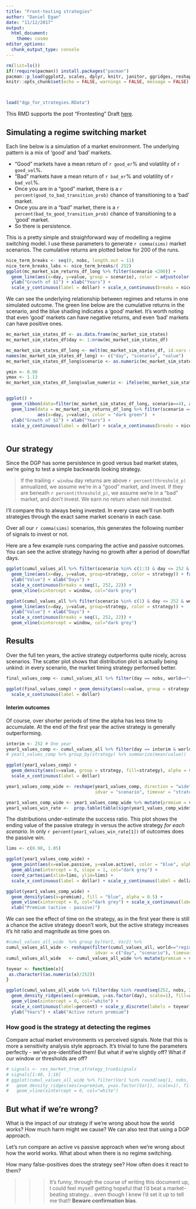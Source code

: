 ```yaml
---
title: "Front-testing strategies"
author: "Daniel Egan"
date: "11/12/2017"
output: 
  html_document: 
    theme: cosmo
editor_options: 
  chunk_output_type: console
---
```


```r
rm(list=ls())
if(!require(pacman)) install.packages("pacman")
pacman::p_load(ggplot2, scales, dplyr, knitr, janitor, ggridges, reshape)
knitr::opts_chunk$set(echo = FALSE, warnings = FALSE, message = FALSE)



load("dgp_for_strategies.RData")
```

This RMD supports the post "Frontesting"
Draft [here](https://docs.google.com/document/d/1NykeONtH70vBF2z6c5LGIVbHAw-iPqx_7ghWGVcmvj8/edit#). 


## Simulating a regime switching market
Each line below is a simulation of a market environment. The underlying pattern is a mix of 'good' and 'bad' markets. 

- "Good" markets have a mean return of `r good_er`% and volatility of `r good_vol`%. 
- "Bad" markets have a mean return of `r bad_er`% and volatility of `r bad_vol`%. 
- Once you are in a "good" market, there is a `r percent(good_to_bad_transition_prob)` chance of transitioning to a 'bad' market. 
- Once you are in a "bad" market, there is a `r percent(bad_to_good_transition_prob)` chance of transitioning to a 'good' market. 
- So there is persistence. 

This is a pretty simple and straighforward way of modelling a regime switching model. I use these parameters to generate `r comma(sims)` market scenarios. The cumulative returns are plotted below for 200 of the runs. 


```r
nice_term_breaks <- seq(0, nobs, length.out = 11)
nice_term_breaks_labs <- nice_term_breaks/( 252)
ggplot(mc_market_sim_returns_df_long %>% filter(scenario <200)) + 
  geom_line(aes(x=day, y=value, group = scenario), color = adjustcolor("dark green",alpha.f = 0.2 ))  + 
  ylab("Growth of $1") + xlab("Years") + 
  scale_y_continuous(label = dollar) + scale_x_continuous(breaks = nice_term_breaks, labels = nice_term_breaks_labs )
```

We can see the underlying relationship between regimes and returns in one simulated outcome. The green line below are the cumulative returns in the scenario, and the blue shading indicates a 'good' market. It's worth noting that even 'good' markets can have negative returns, and even 'bad' markets can have positive ones. 
```r

mc_market_sim_states_df <- as.data.frame(mc_market_sim_states)
mc_market_sim_states_df$day <- 1:nrow(mc_market_sim_states_df)

mc_market_sim_states_df_long <- melt(mc_market_sim_states_df, id.vars = "day")
names(mc_market_sim_states_df_long) <- c("day", "scenario", "value")
mc_market_sim_states_df_long$scenario <- as.numeric(mc_market_sim_states_df_long$scenario)

ymin <- 0.98
ymax <- 1.13
mc_market_sim_states_df_long$value_numeric <- ifelse(mc_market_sim_states_df_long$value == "good", ymax, ymin)


ggplot() +
  geom_ribbon(data=filter(mc_market_sim_states_df_long, scenario==4), aes(x=day, ymin = ymin, ymax=value_numeric), fill=adjustcolor("blue", 0.3), size = 0.2) + 
  geom_line(data = mc_market_sim_returns_df_long %>% filter(scenario ==4), 
            aes(x=day, y=value), color = "dark green")  + 
  ylab("Growth of $1") + xlab("Years") + 
  scale_y_continuous(label = dollar) + scale_x_continuous(breaks = nice_term_breaks, labels = nice_term_breaks_labs ) + theme_minimal() + theme(legend.position = c(0,0))



```

## Our strategy

Since the DGP has some persistence in good versus bad market states, we're going to test a simple backwards looking strategy. 

> If the trailing `r window` day returns are above `r percent(threshold_p)` annualized, we assume we're in a "good" market, and invest. If they are beneath `r percent(threshold_p)`, we assume we're in a "bad" market, and don't invest. We earn no return when not invested. 

I'll compare this to always being invested. In every case we'll run both strategies through the exact same market scenario in each case.

Over all our `r comma(sims)` scenarios, this generates the following number of signals to invest or not. 

Here are a few example runs comparing the active and passive outcomes. You can see the active strategy having no growth after a period of down/flat days.  

```r
ggplot(cumul_values_all %>% filter(scenario %in% c(1:3) & day <= 252 & world=="regime")) + 
  geom_line(aes(x=day, y=value, group=strategy, color = strategy)) + facet_grid(scenario ~ .) + 
  ylab("Value") + xlab("Days") + 
  scale_x_continuous(breaks = seq(1, 252, 22)) + 
  geom_vline(xintercept = window, col="dark grey")

ggplot(cumul_values_all %>% filter(scenario %in% c(1) & day <= 252 & world =="regime")) + 
  geom_line(aes(x=day, y=value, group=strategy, color = strategy)) + 
  ylab("Value") + xlab("Days") + 
  scale_x_continuous(breaks = seq(1, 252, 22)) + 
  geom_vline(xintercept = window, col="dark grey")
```

## Results
Over the full ten years, the active strategy outperforms quite nicely, across scenarios. The scatter plot shows that distribution plot is actually being unkind: in every scenario, the market timing strategy performed better. 

```r
final_values_comp <- cumul_values_all %>% filter(day == nobs, world=="regime")

ggplot(final_values_comp) + geom_density(aes(x=value, group = strategy, fill=strategy),color=NA, alpha = 0.5) + 
  scale_x_continuous(label = dollar) 

```

#### Interim outcomes
Of course, over shorter periods of time the alpha has less time to accumulate. At the end of the first year the active strategy is generally outperforming. 

```r
interim <- 252 # One year
year1_values_comp <- cumul_values_all %>% filter(day == interim & world == "regime")
# year1_values_comp %>% group_by(strategy) %>% summarize(mean(value))

ggplot(year1_values_comp) + 
  geom_density(aes(x=value, group = strategy, fill=strategy), alpha = 0.5, color=NA) + 
  scale_x_continuous(label = dollar)

year1_values_comp_wide <- reshape(year1_values_comp, direction = "wide", 
                                  idvar = "scenario", timevar = "strategy" )

year1_values_comp_wide <- year1_values_comp_wide %>% mutate(premium = value.active - value.passive) 
year1_values_win_rate <-  prop.table(table(sign(year1_values_comp_wide$premium)))
```

The distributions under-estimate the success ratio. This plot shows the ending value of the passive strategy in versus the active strategy _for each scenario_. In only `r percent(year1_values_win_rate[1])` of outcomes does the passive win.

```r
lims <- c(0.98, 1.05)

ggplot(year1_values_comp_wide) + 
  geom_point(aes(x=value.passive, y=value.active), color = "blue", alpha = 0.2, color = "blue") + 
  geom_abline(intercept = 0, slope = 1, col="dark grey") + 
  coord_cartesian(xlim=lims, ylim=lims) + 
  scale_x_continuous(label = dollar) + scale_y_continuous(label = dollar)

ggplot(year1_values_comp_wide) + 
  geom_density(aes(x=premium), fill = "blue", alpha = 0.5) + 
  geom_vline(xintercept = 0, col="dark grey") + scale_x_continuous(label = percent) + 
  xlab("Premium (active - passive)")
```

We can see the effect of time on the strategy, as in the first year there is still a chance the active strategy doesn't work, but the active strategy increases it's hit ratio and magnitude as time goes on. 


```r
#cumul_values_all_wide  %>% group_by(Var1, Var2) %>%
cumul_values_all_wide <- reshape(filter(cumul_values_all, world=="regime"), direction = "wide", 
                                  idvar = c("day", "scenario"), timevar = "strategy" )
cumul_values_all_wide   <- cumul_values_all_wide %>% mutate(premium = value.active - value.passive) 

toyear <- function(x){
 as.character((as.numeric(x)/252))
}

ggplot(cumul_values_all_wide %>% filter(day %in% round(seq(252, nobs, 252)))) +
  geom_density_ridges(aes(x=premium, y=as.factor(day), scale=1), fill=adjustcolor("dark blue", alpha.f = 0.6), color=NA) + 
  geom_vline(xintercept = 0, col="white") + 
  scale_x_continuous(label=percent) + scale_y_discrete(labels = toyear) + 
  ylab("Years") + xlab("Active return premium")

```

### How good is the strategy at detecting the regimes
Compare actual market environments vs perceived signals. Note that this is more a sensitivity analysis style approach. It's trivial to tune the parameters perfectly - we've pre-identified them! 
But what if we're slightly off? What if our window or thresholds are off?

```r
# signals <- res_market_true_strategy_true$signals
# signals[1:40, 1:10]
# ggplot(cumul_values_all_wide %>% filter(Var1 %in% round(seq(1, nobs, 252)))) +
#   geom_density_ridges(aes(x=premium, y=as.factor(Var1), scale=1), fill=adjustcolor("dark blue", alpha.f = 0.6), color=NA) + 
#   geom_vline(xintercept = 0, col="white") 
```

## But what if we're wrong? 
What is the impact of our strategy if we're wrong about how the world works? How much harm might we cause? We can also test that using a DGP approach. 

Let's run compare an active vs passive approach when we're wrong about how the world works. What about when there is no regime switching. 

How many false-positives does the strategy see? How often does it react to them?

>>> It's funny, through the course of writing this document up, I could feel myself getting hopeful that I'd beat a market-beating strategy... even though I knew I'd set it up to tell me that!! **Beware confirmation bias**. 

```r

```